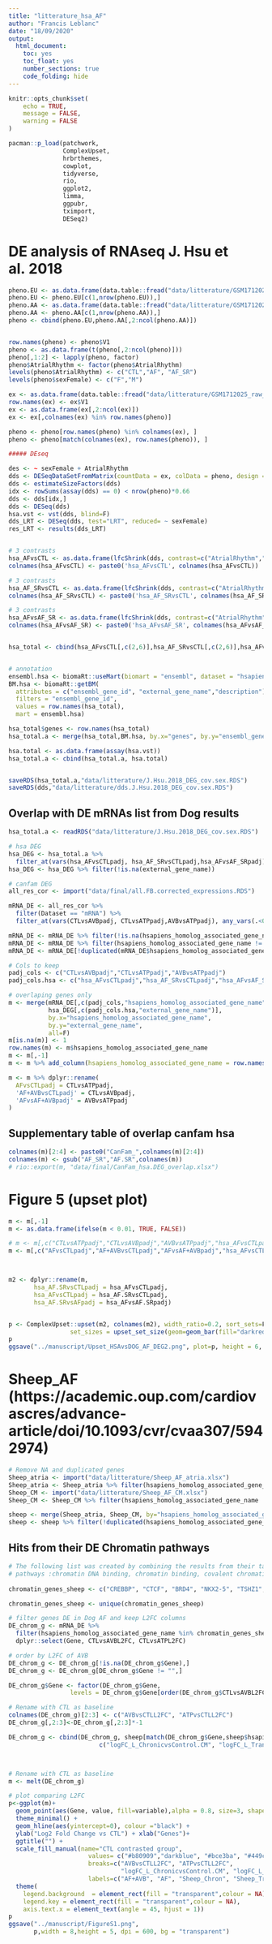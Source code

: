 ```yaml
---
title: "litterature_hsa_AF"
author: "Francis Leblanc"
date: "18/09/2020"
output:   
  html_document:
    toc: yes
    toc_float: yes
    number_sections: true
    code_folding: hide 
---
```


```r
knitr::opts_chunk$set(
	echo = TRUE,
	message = FALSE,
	warning = FALSE
)
```



```r
pacman::p_load(patchwork,
               ComplexUpset,
               hrbrthemes,
               cowplot,
               tidyverse,
               rio,
               ggplot2,
               limma,
               ggpubr,
               tximport,
               DESeq2)
```


# DE analysis of RNAseq J. Hsu et al. 2018

```r
pheno.EU <- as.data.frame(data.table::fread("data/litterature/GSM1712025_phenotypes_euro.txt", header = T))
pheno.EU <- pheno.EU[c(1,nrow(pheno.EU)),]
pheno.AA <- as.data.frame(data.table::fread("data/litterature/GSM1712025_phenotypes_aa.txt", header = T))
pheno.AA <- pheno.AA[c(1,nrow(pheno.AA)),]
pheno <- cbind(pheno.EU,pheno.AA[,2:ncol(pheno.AA)])


row.names(pheno) <- pheno$V1
pheno <- as.data.frame(t(pheno[,2:ncol(pheno)]))
pheno[,1:2] <- lapply(pheno, factor)
pheno$AtrialRhythm <- factor(pheno$AtrialRhythm)
levels(pheno$AtrialRhythm) <- c("CTL","AF", "AF_SR")
levels(pheno$sexFemale) <- c("F","M")

ex <- as.data.frame(data.table::fread("data/litterature/GSM1712025_raw_counts.txt", header = T))
row.names(ex) <- ex$V1
ex <- as.data.frame(ex[,2:ncol(ex)])
ex <- ex[,colnames(ex) %in% row.names(pheno)]

pheno <- pheno[row.names(pheno) %in% colnames(ex), ]
pheno <- pheno[match(colnames(ex), row.names(pheno)), ]

##### DEseq

des <- ~ sexFemale + AtrialRhythm
dds <- DESeqDataSetFromMatrix(countData = ex, colData = pheno, design = des)
dds <- estimateSizeFactors(dds)
idx <- rowSums(assay(dds) == 0) < nrow(pheno)*0.66
dds <- dds[idx,]
dds <- DESeq(dds)
hsa.vst <- vst(dds, blind=F)
dds_LRT <- DESeq(dds, test="LRT", reduced= ~ sexFemale)
res_LRT <- results(dds_LRT)


# 3 contrasts
hsa_AFvsCTL <- as.data.frame(lfcShrink(dds, contrast=c("AtrialRhythm","AF", "CTL"), type = "normal"))
colnames(hsa_AFvsCTL) <- paste0('hsa_AFvsCTL', colnames(hsa_AFvsCTL))

# 3 contrasts
hsa_AF_SRvsCTL <- as.data.frame(lfcShrink(dds, contrast=c("AtrialRhythm", "AF_SR","CTL"), type = "normal"))
colnames(hsa_AF_SRvsCTL) <- paste0('hsa_AF_SRvsCTL', colnames(hsa_AF_SRvsCTL))

# 3 contrasts
hsa_AFvsAF_SR <- as.data.frame(lfcShrink(dds, contrast=c("AtrialRhythm","AF","AF_SR"), type = "normal"))
colnames(hsa_AFvsAF_SR) <- paste0('hsa_AFvsAF_SR', colnames(hsa_AFvsAF_SR))


hsa_total <- cbind(hsa_AFvsCTL[,c(2,6)],hsa_AF_SRvsCTL[,c(2,6)],hsa_AFvsAF_SR[,c(2,6)], res_LRT$padj)


# annotation
ensembl.hsa <- biomaRt::useMart(biomart = "ensembl", dataset = "hsapiens_gene_ensembl")
BM.hsa <- biomaRt::getBM(
  attributes = c("ensembl_gene_id", "external_gene_name","description"),
  filters = "ensembl_gene_id",
  values = row.names(hsa_total),
  mart = ensembl.hsa)

hsa_total$genes <- row.names(hsa_total)
hsa_total.a <- merge(hsa_total,BM.hsa, by.x="genes", by.y="ensembl_gene_id", all.x=T)

hsa.total <- as.data.frame(assay(hsa.vst))
hsa_total.a <- cbind(hsa_total.a, hsa.total)


saveRDS(hsa_total.a,"data/litterature/J.Hsu.2018_DEG_cov.sex.RDS")
saveRDS(dds,"data/litterature/dds.J.Hsu.2018_DEG_cov.sex.RDS")
```

## Overlap with DE mRNAs list from Dog results

```r
hsa_total.a <- readRDS("data/litterature/J.Hsu.2018_DEG_cov.sex.RDS")

# hsa DEG
hsa_DEG <- hsa_total.a %>% 
  filter_at(vars(hsa_AFvsCTLpadj, hsa_AF_SRvsCTLpadj,hsa_AFvsAF_SRpadj), any_vars(.<0.01))
hsa_DEG <- hsa_DEG %>% filter(!is.na(external_gene_name))

# canfam DEG
all_res_cor <- import("data/final/all.FB.corrected_expressions.RDS")

mRNA_DE <- all_res_cor %>% 
  filter(Dataset == "mRNA") %>% 
  filter_at(vars(CTLvsAVBpadj, CTLvsATPpadj,AVBvsATPpadj), any_vars(.<0.01))

mRNA_DE <- mRNA_DE %>% filter(!is.na(hsapiens_homolog_associated_gene_name))
mRNA_DE <- mRNA_DE %>% filter(hsapiens_homolog_associated_gene_name != "")
mRNA_DE <- mRNA_DE[!duplicated(mRNA_DE$hsapiens_homolog_associated_gene_name),]

# Cols to keep
padj_cols <- c("CTLvsAVBpadj","CTLvsATPpadj","AVBvsATPpadj")
padj_cols.hsa <- c("hsa_AFvsCTLpadj","hsa_AF_SRvsCTLpadj","hsa_AFvsAF_SRpadj")

# overlaping genes only
m <- merge(mRNA_DE[,c(padj_cols,"hsapiens_homolog_associated_gene_name")],
           hsa_DEG[,c(padj_cols.hsa,"external_gene_name")],
           by.x="hsapiens_homolog_associated_gene_name",
           by.y="external_gene_name",
           all=F)
m[is.na(m)] <- 1
row.names(m) <- m$hsapiens_homolog_associated_gene_name
m <- m[,-1]
m <- m %>% add_column(hsapiens_homolog_associated_gene_name = row.names(.), .before = 1)

m <- m %>% dplyr::rename(
  AFvsCTLpadj = CTLvsATPpadj,
  'AF+AVBvsCTLpadj' = CTLvsAVBpadj,
  'AFvsAF+AVBpadj' = AVBvsATPpadj
)
```


## Supplementary table of overlap canfam hsa

```r
colnames(m)[2:4] <- paste0("CanFam_",colnames(m)[2:4])
colnames(m) <- gsub("AF_SR","AF.SR",colnames(m))
# rio::export(m, "data/final/CanFam_hsa.DEG_overlap.xlsx")
```

# Figure 5 (upset plot)

```r
m <- m[,-1]
m <- as.data.frame(ifelse(m < 0.01, TRUE, FALSE))

# m <- m[,c("CTLvsATPpadj","CTLvsAVBpadj","AVBvsATPpadj","hsa_AFvsCTLpadj","hsa_AF_SRvsCTLpadj","hsa_AFvsAF_SRpadj")]
m <- m[,c("AFvsCTLpadj","AF+AVBvsCTLpadj","AFvsAF+AVBpadj","hsa_AFvsCTLpadj","hsa_AF.SRvsCTLpadj","hsa_AFvsAF.SRpadj")]



m2 <- dplyr::rename(m,
       hsa_AF.SRvsCTLpadj = hsa_AFvsCTLpadj,
       hsa_AFvsCTLpadj = hsa_AF.SRvsCTLpadj,
       hsa_AF.SRvsAFpadj = hsa_AFvsAF.SRpadj)


p <- ComplexUpset::upset(m2, colnames(m2), width_ratio=0.2, sort_sets=F, stripes=c(NA , NA ),
                 set_sizes = upset_set_size(geom=geom_bar(fill="darkred")))
p
ggsave("../manuscript/Upset_HSAvsDOG_AF_DEG2.png", plot=p, height = 6, width = 10, dpi=600)
```


# Sheep_AF (https://academic.oup.com/cardiovascres/advance-article/doi/10.1093/cvr/cvaa307/5942974)

```r
# Remove NA and duplicated genes
Sheep_atria <- import("data/litterature/Sheep_AF_atria.xlsx")
Sheep_atria <- Sheep_atria %>% filter(hsapiens_homolog_associated_gene_name !="NA")
Sheep_CM <- import("data/litterature/Sheep_AF_CM.xlsx")
Sheep_CM <- Sheep_CM %>% filter(hsapiens_homolog_associated_gene_name !="NA")

sheep <- merge(Sheep_atria, Sheep_CM, by="hsapiens_homolog_associated_gene_name", suffixes = c(".A",".CM"))
sheep <- sheep %>% filter(!duplicated(hsapiens_homolog_associated_gene_name))
```

## Hits from their DE Chromatin pathways  

```r
# The following list was created by combining the results from their tableS3:geneSymbol column of ;
# pathways :chromatin DNA binding, chromatin binding, covalent chromatin modification
 
chromatin_genes_sheep <- c("CREBBP", "CTCF", "BRD4", "NKX2-5", "TSHZ1", "KLHDC3", "SRF", "HDAC5", "SMC1A", "MBD5", "MEF2A", "TRIM24", "DEK", "RAD21", "PHF13", "SMARCA2", "ZEB1", "KAT2B", "FOXO4", "CALCOCO1", "KDM3B", "NCOA1", "STAT5B", "PPARGC1A", "H3F3B", "SMARCD2", "H2AFZ", "RARA", "MTA2", "RELA", "APEX1", "HDAC1", "EHMT1", "SIN3A", "MBTD1", "NSD1", "ARID1A", "SIRT1", "KDM2A", "EPC2", "USP21", "NCOA3", "SMARCC2", "NIPBL", "EPC1", "CECR2", "DOT1L", "KMT5B", "MTF2", "BCL6", "DPF3", "NRIP1", "SHPRH", "SIN3A", "KAT6A", "AHCTF1", "NFATC1", "JMJD1C", "RNF40", "MYC", "JUN", "H1FX", "ICE1", "SAP130", "NFE2L2", "POLA1", "KAT5", "TOX4", "KDM3A")

chromatin_genes_sheep <- unique(chromatin_genes_sheep)

# filter genes DE in Dog AF and keep L2FC columns
DE_chrom_g <- mRNA_DE %>%
  filter(hsapiens_homolog_associated_gene_name %in% chromatin_genes_sheep) %>% 
  dplyr::select(Gene, CTLvsAVBL2FC, CTLvsATPL2FC)

# order by L2FC of AVB
DE_chrom_g <- DE_chrom_g[!is.na(DE_chrom_g$Gene),]
DE_chrom_g <- DE_chrom_g[DE_chrom_g$Gene != "",]

DE_chrom_g$Gene <- factor(DE_chrom_g$Gene,
                 levels = DE_chrom_g$Gene[order(DE_chrom_g$CTLvsAVBL2FC)])

# Rename with CTL as baseline
colnames(DE_chrom_g)[2:3] <- c("AVBvsCTLL2FC", "ATPvsCTLL2FC")
DE_chrom_g[,2:3]<-DE_chrom_g[,2:3]*-1

DE_chrom_g <- cbind(DE_chrom_g, sheep[match(DE_chrom_g$Gene,sheep$hsapiens_homolog_associated_gene_name),
                         c("logFC_L_ChronicvsControl.CM", "logFC_L_TransitionvsControl.CM")]) 



# Rename with CTL as baseline
m <- melt(DE_chrom_g)

# plot comparing L2FC
p<-ggplot(m)+
  geom_point(aes(Gene, value, fill=variable),alpha = 0.8, size=3, shape=21) +
  theme_minimal() +
  geom_hline(aes(yintercept=0), colour ="black") +
  ylab("Log2 Fold Change vs CTL") + xlab("Genes")+
  ggtitle("") +
  scale_fill_manual(name="CTL contrasted group",
                      values= c("#b80909","darkblue", "#bce3ba", "#449c40"),
                      breaks=c("AVBvsCTLL2FC", "ATPvsCTLL2FC", 
                               "logFC_L_ChronicvsControl.CM", "logFC_L_TransitionvsControl.CM"),
                      labels=c("AF+AVB", "AF", "Sheep_Chron", "Sheep_Trans"))+
  theme(
    legend.background  = element_rect(fill = "transparent",colour = NA),
    legend.key = element_rect(fill = "transparent",colour = NA),
    axis.text.x = element_text(angle = 45, hjust = 1))
p
ggsave("../manuscript/FigureS1.png",
       p,width = 8,height = 5, dpi = 600, bg = "transparent")

```